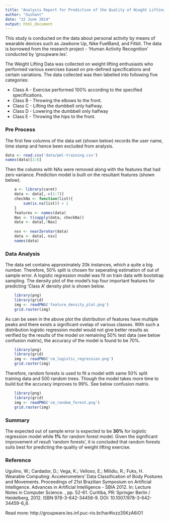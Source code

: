 ```yaml
---
title: "Analysis Report for Prediction of the Quality of Wieght Lifting Exercises "
author: "Sushant"
date: "22 June 2014"
output: html_document
---
```


This study is conducted on the data about personal activity by means of wearable devices such as Jawbone Up, Nike FuelBand, and Fitbit. The data is borrowed from the research project - 'Human Activity Recognition' conducted by 'groupware.les'.

The Weight Lifting Data was collected on weight lifting enthusiasts who performed various exercises based on pre-defined specifications and certain variations. The data collected was then labelled into following five categories:

* Class A - Exercise performed 100% according to the specified specifications.
* Class B - Throwing the elbows to the front.
* Class C - Lifting the dumbbell only halfway.
* Class D - Lowering the dumbbell only halfway
* Class E - Throwing the hips to the front.

### Pre Process
The first few columns of the data set (shown below) records the user name, time stamp and hence been excluded from analysis. 
```r
data <- read.csv('data/pml-training.csv')
names(data)[2:6]
```
Then the columns with NAs were removed along with the features that had zero variance. Prediction model is built on the resultant features (shown below).
```r
    a <- library(caret)
    data <- data[,-c(1:7)]
    checkNa <- function(list){
        sum(is.na(list)) > 1
    }
    features <- names(data)
    Nas <- t(sapply(data, checkNa))
    data <- data[,!Nas]
    
    nsv <- nearZeroVar(data)
    data <- data[,-nsv]   
    names(data)
```

### Data Analysis
The data set contains approximately 20k instances, which a quite a big number. Therefore, 50% split is chosen for seperating estimation of out of sample error. A logistic regression model was fit on train data with bootstrap sampling. The density plot of the model's top four important features for predicting 'Class A' density plot is shown below.
```r
    library(png)
    library(grid)
    img <- readPNG('feature_density_plot.png')
    grid.raster(img)
```
As can be seen in the above plot the distribution of features have multiple peaks and there exists a significant ovelap of various classes. With such a distribution logistic regression model would not give better results as verified by the results of the model on remaining 50% test data (see below confusion matrix), the accuracy of the model is found to be 70%.

```r
    library(png)
    library(grid)
    img <- readPNG('cm_logistic_regression.png')
    grid.raster(img)
```

Therefore, random forests is used to fit a model with same 50% split training data and 500 random trees. Though the model takes more time to build but the accuracy improves to 99%. See below confusion matrix.
```r
    library(png)
    library(grid)
    img <- readPNG('cm_random_forest.png')
    grid.raster(img)
```

### Summary
The expected out of sample error is expected to be **30%** for logistic regression model while **1%** for random forest model. Given the significant improvement of result 'random forests', it is concluded that random forests suits best for predicting the quality of weight lifting exercise.

### Reference
Ugulino, W.; Cardador, D.; Vega, K.; Velloso, E.; Milidiu, R.; Fuks, H. Wearable Computing: Accelerometers' Data Classification of Body Postures and Movements. Proceedings of 21st Brazilian Symposium on Artificial Intelligence. Advances in Artificial Intelligence - SBIA 2012. In: Lecture Notes in Computer Science. , pp. 52-61. Curitiba, PR: Springer Berlin / Heidelberg, 2012. ISBN 978-3-642-34458-9. DOI: 10.1007/978-3-642-34459-6_6.

Read more: http://groupware.les.inf.puc-rio.br/har#ixzz35KzA6iO1
